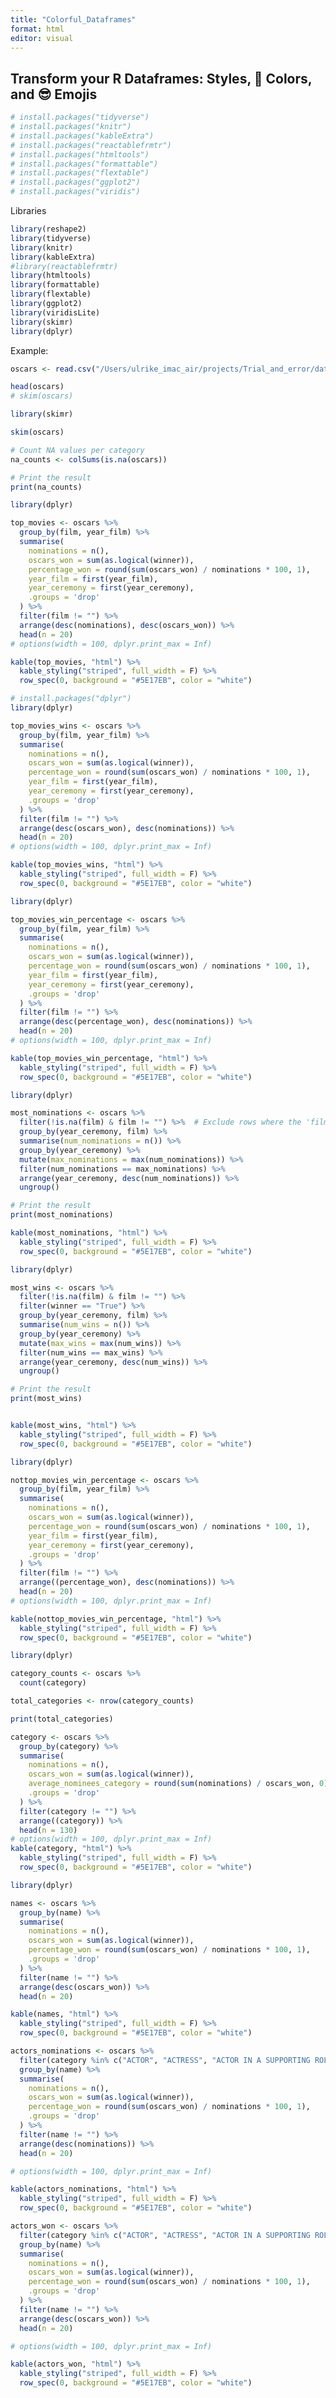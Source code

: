 ```yaml
---
title: "Colorful_Dataframes"
format: html
editor: visual
---
```


## **Transform your R Dataframes: Styles, 🎨 Colors, and 😎 Emojis**

```r
# install.packages("tidyverse")
# install.packages("knitr")
# install.packages("kableExtra")
# install.packages("reactablefrmtr")
# install.packages("htmltools")
# install.packages("formattable")
# install.packages("flextable")
# install.packages("ggplot2")
# install.packages("viridis")
```

Libraries

```r
library(reshape2)
library(tidyverse)
library(knitr)
library(kableExtra)
#library(reactablefrmtr)
library(htmltools)
library(formattable)
library(flextable)
library(ggplot2)
library(viridisLite)
library(skimr)
library(dplyr)
```

Example:

```r

oscars <- read.csv("/Users/ulrike_imac_air/projects/Trial_and_error/data/the_oscar_award.csv")
```

```r

head(oscars)
# skim(oscars)
```

```r
library(skimr)

skim(oscars)
```

```r
# Count NA values per category
na_counts <- colSums(is.na(oscars))

# Print the result
print(na_counts)

```

```r
library(dplyr)

top_movies <- oscars %>%
  group_by(film, year_film) %>%
  summarise(
    nominations = n(),
    oscars_won = sum(as.logical(winner)),
    percentage_won = round(sum(oscars_won) / nominations * 100, 1),
    year_film = first(year_film), 
    year_ceremony = first(year_ceremony),  
    .groups = 'drop'
  ) %>%
  filter(film != "") %>%
  arrange(desc(nominations), desc(oscars_won)) %>%
  head(n = 20)
# options(width = 100, dplyr.print_max = Inf)
```

```r
kable(top_movies, "html") %>%
  kable_styling("striped", full_width = F) %>%
  row_spec(0, background = "#5E17EB", color = "white")
```

```r
# install.packages("dplyr")
library(dplyr)

top_movies_wins <- oscars %>%
  group_by(film, year_film) %>%
  summarise(
    nominations = n(),
    oscars_won = sum(as.logical(winner)),
    percentage_won = round(sum(oscars_won) / nominations * 100, 1),
    year_film = first(year_film), 
    year_ceremony = first(year_ceremony),  
    .groups = 'drop'
  ) %>%
  filter(film != "") %>%
  arrange(desc(oscars_won), desc(nominations)) %>%
  head(n = 20)
# options(width = 100, dplyr.print_max = Inf)
```

```r
kable(top_movies_wins, "html") %>%
  kable_styling("striped", full_width = F) %>%
  row_spec(0, background = "#5E17EB", color = "white")
```

```r
library(dplyr)

top_movies_win_percentage <- oscars %>%
  group_by(film, year_film) %>%
  summarise(
    nominations = n(),
    oscars_won = sum(as.logical(winner)),
    percentage_won = round(sum(oscars_won) / nominations * 100, 1),
    year_film = first(year_film), 
    year_ceremony = first(year_ceremony),  
    .groups = 'drop'
  ) %>%
  filter(film != "") %>%
  arrange(desc(percentage_won), desc(nominations)) %>%
  head(n = 20)
# options(width = 100, dplyr.print_max = Inf)
```

```r
kable(top_movies_win_percentage, "html") %>%
  kable_styling("striped", full_width = F) %>%
  row_spec(0, background = "#5E17EB", color = "white")
```

```r
library(dplyr)

most_nominations <- oscars %>%
  filter(!is.na(film) & film != "") %>%  # Exclude rows where the 'film' column is NA or empty
  group_by(year_ceremony, film) %>% 
  summarise(num_nominations = n()) %>%
  group_by(year_ceremony) %>%  
  mutate(max_nominations = max(num_nominations)) %>%
  filter(num_nominations == max_nominations) %>%
  arrange(year_ceremony, desc(num_nominations)) %>%
  ungroup()

# Print the result
print(most_nominations)

kable(most_nominations, "html") %>%
  kable_styling("striped", full_width = F) %>%
  row_spec(0, background = "#5E17EB", color = "white")
```

```r
library(dplyr)

most_wins <- oscars %>%
  filter(!is.na(film) & film != "") %>% 
  filter(winner == "True") %>%
  group_by(year_ceremony, film) %>% 
  summarise(num_wins = n()) %>% 
  group_by(year_ceremony) %>%  
  mutate(max_wins = max(num_wins)) %>%
  filter(num_wins == max_wins) %>%
  arrange(year_ceremony, desc(num_wins)) %>%
  ungroup() 

# Print the result
print(most_wins)


kable(most_wins, "html") %>%
  kable_styling("striped", full_width = F) %>%
  row_spec(0, background = "#5E17EB", color = "white")
```

```r
library(dplyr)

nottop_movies_win_percentage <- oscars %>%
  group_by(film, year_film) %>%
  summarise(
    nominations = n(),
    oscars_won = sum(as.logical(winner)),
    percentage_won = round(sum(oscars_won) / nominations * 100, 1),
    year_film = first(year_film), 
    year_ceremony = first(year_ceremony),  
    .groups = 'drop'
  ) %>%
  filter(film != "") %>%
  arrange((percentage_won), desc(nominations)) %>%
  head(n = 20)
# options(width = 100, dplyr.print_max = Inf)
```

```r
kable(nottop_movies_win_percentage, "html") %>%
  kable_styling("striped", full_width = F) %>%
  row_spec(0, background = "#5E17EB", color = "white")
```

```r
library(dplyr)

category_counts <- oscars %>%
  count(category)

total_categories <- nrow(category_counts)

print(total_categories)
```

```r
category <- oscars %>%
  group_by(category) %>%
  summarise(
    nominations = n(),
    oscars_won = sum(as.logical(winner)),
    average_nominees_category = round(sum(nominations) / oscars_won, 0),
    .groups = 'drop'
  ) %>%
  filter(category != "") %>%
  arrange((category)) %>%
  head(n = 130)
# options(width = 100, dplyr.print_max = Inf)
kable(category, "html") %>%
  kable_styling("striped", full_width = F) %>%
  row_spec(0, background = "#5E17EB", color = "white")
```

```r
library(dplyr)

names <- oscars %>%
  group_by(name) %>%
  summarise(
    nominations = n(),
    oscars_won = sum(as.logical(winner)),
    percentage_won = round(sum(oscars_won) / nominations * 100, 1),
    .groups = 'drop'
  ) %>%
  filter(name != "") %>%
  arrange(desc(oscars_won)) %>%
  head(n = 20)

kable(names, "html") %>%
  kable_styling("striped", full_width = F) %>%
  row_spec(0, background = "#5E17EB", color = "white")
```

```r
actors_nominations <- oscars %>%
  filter(category %in% c("ACTOR", "ACTRESS", "ACTOR IN A SUPPORTING ROLE", "ACTRESS IN A SUPPORTING ROLE", "ACTOR IN A LEADING ROLE", "ACTRESS IN A LEADING ROLE")) %>%
  group_by(name) %>%
  summarise(
    nominations = n(),
    oscars_won = sum(as.logical(winner)),
    percentage_won = round(sum(oscars_won) / nominations * 100, 1),
    .groups = 'drop'
  ) %>%
  filter(name != "") %>%
  arrange(desc(nominations)) %>%
  head(n = 20)

# options(width = 100, dplyr.print_max = Inf)

kable(actors_nominations, "html") %>%
  kable_styling("striped", full_width = F) %>%
  row_spec(0, background = "#5E17EB", color = "white")
```

```r

actors_won <- oscars %>%
  filter(category %in% c("ACTOR", "ACTRESS", "ACTOR IN A SUPPORTING ROLE", "ACTRESS IN A SUPPORTING ROLE", "ACTOR IN A LEADING ROLE", "ACTRESS IN A LEADING ROLE")) %>%
  group_by(name) %>%
  summarise(
    nominations = n(),
    oscars_won = sum(as.logical(winner)),
    percentage_won = round(sum(oscars_won) / nominations * 100, 1),
    .groups = 'drop'
  ) %>%
  filter(name != "") %>%
  arrange(desc(oscars_won)) %>%
  head(n = 20)

# options(width = 100, dplyr.print_max = Inf)

kable(actors_won, "html") %>%
  kable_styling("striped", full_width = F) %>%
  row_spec(0, background = "#5E17EB", color = "white")
```
